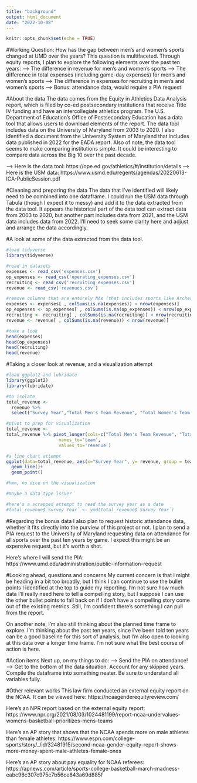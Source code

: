 ```yaml
---
title: "background"
output: html_document
date: "2022-10-08"
---
```


```r
knitr::opts_chunk$set(echo = TRUE)
```

#Working Question: How has the gap between men's and women's sports changed at UMD over the years?
This question is multifaceted. Through equity reports, I plan to explore the following elements over the past ten years:
--> The difference in revenue for men's and women's sports
--> The difference in total expenses (including game-day expenses) for men's and women's sports
--> The difference in expenses for recruiting in men's and women's sports
--> Bonus: attendance data, would require a PIA request

#About the data
The data comes from the Equity in Athletics Data Analysis report, which is filed by co-ed postsecondary institutions that receive Title IV funding and have an intercollegiate athletics program. The U.S. Department of Education's Office of Postsecondary Education has a data tool that allows users to download elements of the report. The data tool includes data on the University of Maryland from 2003 to 2020. I also identified a document from the University System of Maryland that includes data published in 2022 for the EADA report. Also of note, the data tool seems to make comparing institutions simple. It could be interesting to compare data across the Big 10 over the past decade.

--> Here is the data tool: https://ope.ed.gov/athletics/#/institution/details 
--> Here is the USM data: https://www.usmd.edu/regents/agendas/20220613-ICA-PublicSession.pdf 

#Cleaning and preparing the data
The data that I've identified will likely need to be combined into one dataframe. I could run the USM data through Tabula (though I expect it to messy) and add it to the data extracted from the data tool. It appears the historical part of the data tool can extract data from 2003 to 2020, but another part includes data from 2021, and the USM data includes data from 2022. I'll need to seek some clarity here and adjust and arrange the data accordingly.

#A look at some of the data extracted from the data tool.
```r

#load tidyverse
library(tidyverse)

#read in datasets
expenses <- read_csv('expenses.csv')
op_expenses <- read_csv('operating_expenses.csv')
recruiting <- read_csv('recruiting_expenses.csv')
revenue <- read_csv('revenues.csv')

#remove columns that are entirely NAs (that includes sports like Archery, for example, which doesn't have program at UMD)
expenses <- expenses[ , colSums(is.na(expenses)) < nrow(expenses)]
op_expenses <- op_expenses[ , colSums(is.na(op_expenses)) < nrow(op_expenses)]
recruiting <- recruiting[ , colSums(is.na(recruiting)) < nrow(recruiting)]
revenue <- revenue[ , colSums(is.na(revenue)) < nrow(revenue)]

#take a look
head(expenses)
head(op_expenses)
head(recruiting)
head(revenue)

```

#Taking a closer look at revenue, and a visualization attempt
```r

#load ggplot2 and lubridate
library(ggplot2)
library(lubridate)

#to isolate
total_revenue <-
  revenue %>%
  select("Survey Year","Total Men's Team Revenue", "Total Women's Team Revenue")

#pivot to prep for visualization
total_revenue <-
total_revenue %>% pivot_longer(cols=c("Total Men's Team Revenue", "Total Women's Team Revenue"),
                    names_to='team',
                    values_to='revenue')

#a line chart attempt
ggplot(data=total_revenue, aes(x="Survey Year", y= revenue, group = team)) +
  geom_line()+
  geom_point()

#hmm, no dice on the visualization 

#maybe a data type issue? 

#here's a scrapped attempt to read the survey year as a date
#total_revenue$`Survey Year` <- ymd(total_revenue$`Survey Year`)

```


#Regarding the bonus data
I also plan to request historic attendance data, whether it fits directly into the purview of this project or not. I plan to send a PIA request to the University of Maryland requesting data on attendance for all sports over the past ten years by game. I expect this might be an expensive request, but it's worth a shot. 

Here's where I will send the PIA: https://www.umd.edu/administration/public-information-request 

#Looking ahead, questions and concerns
My current concern is that I might be heading in a bit too broadly, but I think I can continue to use the bullet points I identified at the top to guide my reporting. I'm not sure how much data I'll really need here to tell a compelling story, but I suppose I can use the other bullet points to fall back on if I don't have a compelling story come out of the existing metrics. Still, I'm confident there's something I can pull from the report.

On another note, I'm also still thinking about the planned time frame to explore. I'm thinking about the past ten years, since I've been told ten years can be a good baseline for this sort of analysis, but I'm also open to looking at this data over a longer time frame. I'm not sure what the best course of action is here.

#Action items
Next up, on my things to do:
--> Send the PIA on attendance!
--> Get to the bottom of the data situation. Account for any skipped years. Compile the dataframe into something neater. Be sure to understand all variables fully.


#Other relevant works
This law firm conducted an external equity report on the NCAA. It can be viewed here: https://ncaagenderequityreview.com/ 

Here's an NPR report based on the external equity report: https://www.npr.org/2021/08/03/1024481199/report-ncaa-undervalues-womens-basketball-prioritizes-mens-teams 

Here's an AP story that shows that the NCAA spends more on male athletes than female athletes: https://www.espn.com/college-sports/story/_/id/32481915/second-ncaa-gender-equity-report-shows-more-money-spent-male-athletes-female-ones 

Here's an AP story about pay equality for NCAA referees: https://apnews.com/article/sports-college-basketball-march-madness-eabc98c307c975c7b56ce843a69d885f 


